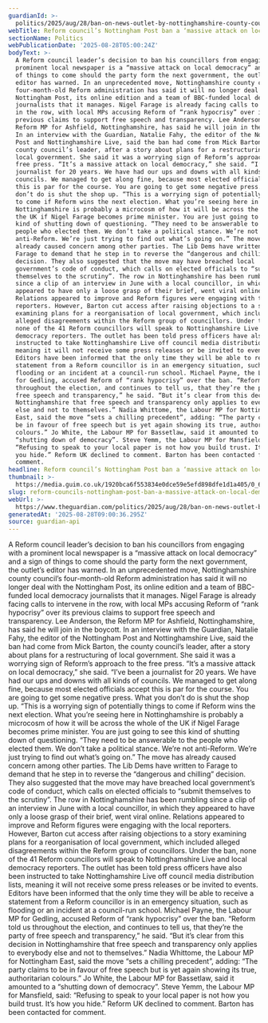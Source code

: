 ```yaml
---
guardianId: >-
  politics/2025/aug/28/ban-on-news-outlet-by-nottinghamshire-county-council-reform-leader-a-massive-attack-on-local-democracy
webTitle: Reform council’s Nottingham Post ban a ‘massive attack on local democracy’
sectionName: Politics
webPublicationDate: '2025-08-28T05:00:24Z'
bodyText: >-
  A Reform council leader’s decision to ban his councillors from engaging with a
  prominent local newspaper is a “massive attack on local democracy” and a sign
  of things to come should the party form the next government, the outlet’s
  editor has warned. In an unprecedented move, Nottinghamshire county council’s
  four-month-old Reform administration has said it will no longer deal with the
  Nottingham Post, its online edition and a team of BBC-funded local democracy
  journalists that it manages. Nigel Farage is already facing calls to intervene
  in the row, with local MPs accusing Reform of “rank hypocrisy” over its
  previous claims to support free speech and transparency. Lee Anderson, the
  Reform MP for Ashfield, Nottinghamshire, has said he will join in the boycott.
  In an interview with the Guardian, Natalie Fahy, the editor of the Nottingham
  Post and Nottinghamshire Live, said the ban had come from Mick Barton, the
  county council’s leader, after a story about plans for a restructuring of
  local government. She said it was a worrying sign of Reform’s approach to the
  free press. “It’s a massive attack on local democracy,” she said. “I’ve been a
  journalist for 20 years. We have had our ups and downs with all kinds of
  councils. We managed to get along fine, because most elected officials accept
  this is par for the course. You are going to get some negative press. What you
  don’t do is shut the shop up. “This is a worrying sign of potentially things
  to come if Reform wins the next election. What you’re seeing here in
  Nottinghamshire is probably a microcosm of how it will be across the whole of
  the UK if Nigel Farage becomes prime minister. You are just going to see this
  kind of shutting down of questioning. “They need to be answerable to the
  people who elected them. We don’t take a political stance. We’re not
  anti-Reform. We’re just trying to find out what’s going on.” The move has
  already caused concern among other parties. The Lib Dems have written to
  Farage to demand that he step in to reverse the “dangerous and chilling”
  decision. They also suggested that the move may have breached local
  government’s code of conduct, which calls on elected officials to “submit
  themselves to the scrutiny”. The row in Nottinghamshire has been rumbling
  since a clip of an interview in June with a local councillor, in which they
  appeared to have only a loose grasp of their brief, went viral online.
  Relations appeared to improve and Reform figures were engaging with the local
  reporters. However, Barton cut access after raising objections to a story
  examining plans for a reorganisation of local government, which included
  alleged disagreements within the Reform group of councillors. Under the ban,
  none of the 41 Reform councillors will speak to Nottinghamshire Live and local
  democracy reporters. The outlet has been told press officers have also been
  instructed to take Nottinghamshire Live off council media distribution lists,
  meaning it will not receive some press releases or be invited to events.
  Editors have been informed that the only time they will be able to receive a
  statement from a Reform councillor is in an emergency situation, such as
  flooding or an incident at a council-run school. Michael Payne, the Labour MP
  for Gedling, accused Reform of “rank hypocrisy” over the ban. “Reform told us
  throughout the election, and continues to tell us, that they’re the party of
  free speech and transparency,” he said. “But it’s clear from this decision in
  Nottinghamshire that free speech and transparency only applies to everybody
  else and not to themselves.” Nadia Whittome, the Labour MP for Nottingham
  East, said the move “sets a chilling precedent”, adding: “The party claims to
  be in favour of free speech but is yet again showing its true, authoritarian
  colours.” Jo White, the Labour MP for Bassetlaw, said it amounted to a
  “shutting down of democracy”. Steve Yemm, the Labour MP for Mansfield, said:
  “Refusing to speak to your local paper is not how you build trust. It’s how
  you hide.” Reform UK declined to comment. Barton has been contacted for
  comment.
headline: Reform council’s Nottingham Post ban a ‘massive attack on local democracy’
thumbnail: >-
  https://media.guim.co.uk/1920bca6f553834e0dce59e5efd898dfe1d1a405/0_61_597_478/500.jpg
slug: reform-councils-nottingham-post-ban-a-massive-attack-on-local-democracy
webUrl: >-
  https://www.theguardian.com/politics/2025/aug/28/ban-on-news-outlet-by-nottinghamshire-county-council-reform-leader-a-massive-attack-on-local-democracy
generatedAt: '2025-08-28T09:00:36.295Z'
source: guardian-api
---
```

A Reform council leader’s decision to ban his councillors from engaging with a prominent local newspaper is a “massive attack on local democracy” and a sign of things to come should the party form the next government, the outlet’s editor has warned. In an unprecedented move, Nottinghamshire county council’s four-month-old Reform administration has said it will no longer deal with the Nottingham Post, its online edition and a team of BBC-funded local democracy journalists that it manages. Nigel Farage is already facing calls to intervene in the row, with local MPs accusing Reform of “rank hypocrisy” over its previous claims to support free speech and transparency. Lee Anderson, the Reform MP for Ashfield, Nottinghamshire, has said he will join in the boycott. In an interview with the Guardian, Natalie Fahy, the editor of the Nottingham Post and Nottinghamshire Live, said the ban had come from Mick Barton, the county council’s leader, after a story about plans for a restructuring of local government. She said it was a worrying sign of Reform’s approach to the free press. “It’s a massive attack on local democracy,” she said. “I’ve been a journalist for 20 years. We have had our ups and downs with all kinds of councils. We managed to get along fine, because most elected officials accept this is par for the course. You are going to get some negative press. What you don’t do is shut the shop up. “This is a worrying sign of potentially things to come if Reform wins the next election. What you’re seeing here in Nottinghamshire is probably a microcosm of how it will be across the whole of the UK if Nigel Farage becomes prime minister. You are just going to see this kind of shutting down of questioning. “They need to be answerable to the people who elected them. We don’t take a political stance. We’re not anti-Reform. We’re just trying to find out what’s going on.” The move has already caused concern among other parties. The Lib Dems have written to Farage to demand that he step in to reverse the “dangerous and chilling” decision. They also suggested that the move may have breached local government’s code of conduct, which calls on elected officials to “submit themselves to the scrutiny”. The row in Nottinghamshire has been rumbling since a clip of an interview in June with a local councillor, in which they appeared to have only a loose grasp of their brief, went viral online. Relations appeared to improve and Reform figures were engaging with the local reporters. However, Barton cut access after raising objections to a story examining plans for a reorganisation of local government, which included alleged disagreements within the Reform group of councillors. Under the ban, none of the 41 Reform councillors will speak to Nottinghamshire Live and local democracy reporters. The outlet has been told press officers have also been instructed to take Nottinghamshire Live off council media distribution lists, meaning it will not receive some press releases or be invited to events. Editors have been informed that the only time they will be able to receive a statement from a Reform councillor is in an emergency situation, such as flooding or an incident at a council-run school. Michael Payne, the Labour MP for Gedling, accused Reform of “rank hypocrisy” over the ban. “Reform told us throughout the election, and continues to tell us, that they’re the party of free speech and transparency,” he said. “But it’s clear from this decision in Nottinghamshire that free speech and transparency only applies to everybody else and not to themselves.” Nadia Whittome, the Labour MP for Nottingham East, said the move “sets a chilling precedent”, adding: “The party claims to be in favour of free speech but is yet again showing its true, authoritarian colours.” Jo White, the Labour MP for Bassetlaw, said it amounted to a “shutting down of democracy”. Steve Yemm, the Labour MP for Mansfield, said: “Refusing to speak to your local paper is not how you build trust. It’s how you hide.” Reform UK declined to comment. Barton has been contacted for comment.
